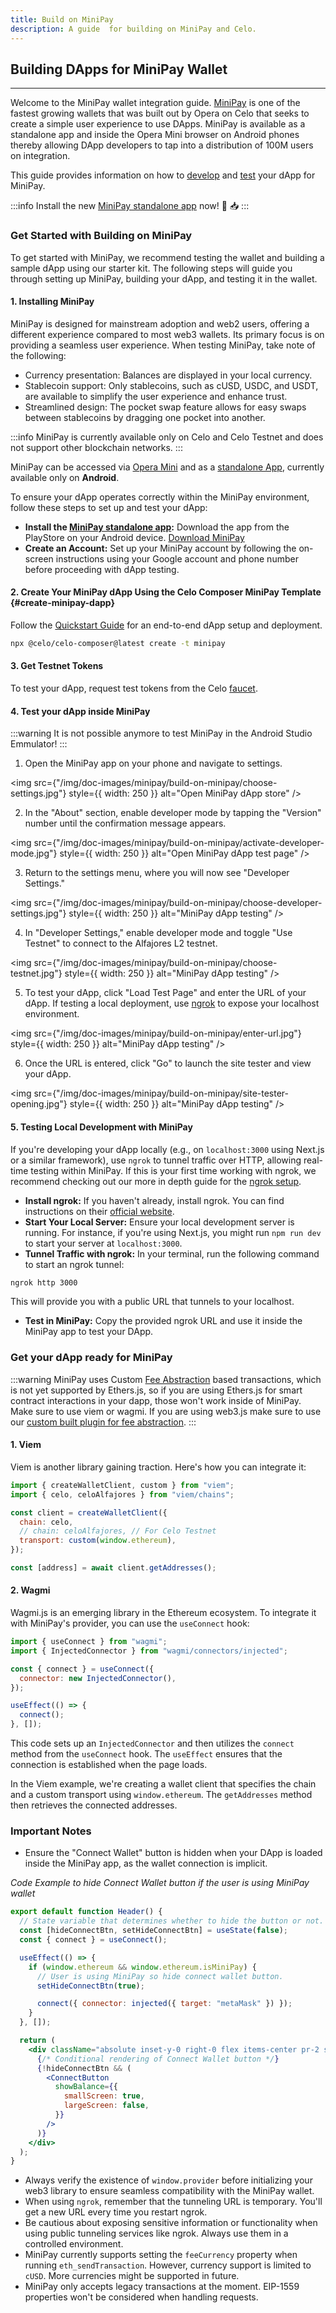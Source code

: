 ```yaml
---
title: Build on MiniPay
description: A guide  for building on MiniPay and Celo.
---
```


## Building DApps for MiniPay Wallet

---

Welcome to the MiniPay wallet integration guide. [MiniPay](https://www.opera.com/products/minipay) is one of the fastest growing wallets that was built out by Opera on Celo that seeks to create a simple user experience to use DApps. MiniPay is available as a standalone app and inside the Opera Mini browser on Android phones thereby allowing DApp developers to tap into a distribution of 100M users on integration. 

This guide provides information on how to [develop](#create-minipay-dapp) and [test](#test-your-dapp-inside-minipay) your dApp for MiniPay. 

:::info
Install the new [MiniPay standalone app](https://play.google.com/store/apps/details?id=com.opera.minipay) now! 🎉 📥 
:::

### Get Started with Building on MiniPay

To get started with MiniPay, we recommend testing the wallet and building a sample dApp using our starter kit. The following steps will guide you through setting up MiniPay, building your dApp, and testing it in the wallet.

#### 1. Installing MiniPay

MiniPay is designed for mainstream adoption and web2 users, offering a different experience compared to most web3 wallets. Its primary focus is on providing a seamless user experience. When testing MiniPay, take note of the following:

- Currency presentation: Balances are displayed in your local currency.
- Stablecoin support: Only stablecoins, such as cUSD, USDC, and USDT, are available to simplify the user experience and enhance trust.
- Streamlined design: The pocket swap feature allows for easy swaps between stablecoins by dragging one pocket into another.

:::info
MiniPay is currently available only on Celo and Celo Testnet and does not support other blockchain networks.
:::

MiniPay can be accessed via [Opera Mini](https://www.opera.com/pl/products/minipay) and as a [standalone App](https://play.google.com/store/apps/details?id=com.opera.minipay), currently available only on **Android**.

To ensure your dApp operates correctly within the MiniPay environment, follow these steps to set up and test your dApp:

- **Install the [MiniPay standalone app](https://play.google.com/store/apps/details?id=com.opera.minipay):** Download the app from the PlayStore on your Android device. [ Download MiniPay](https://play.google.com/store/apps/details?id=com.opera.minipay)
- **Create an Account:** Set up your MiniPay account by following the on-screen instructions using your Google account and phone number before proceeding with dApp testing.

#### 2. Create Your MiniPay dApp Using the Celo Composer MiniPay Template {#create-minipay-dapp}

Follow the [Quickstart Guide](/build/quickstart.md) for an end-to-end dApp setup and deployment.

```bash
npx @celo/celo-composer@latest create -t minipay
```

#### 3. Get Testnet Tokens

To test your dApp, request test tokens from the Celo [faucet](https://faucet.celo.org/).

#### 4. Test your dApp inside MiniPay

:::warning
It is not possible anymore to test MiniPay in the Android Studio Emmulator!
:::

1. Open the MiniPay app on your phone and navigate to settings.

<img
  src={"/img/doc-images/minipay/build-on-minipay/choose-settings.jpg"}
  style={{ width: 250 }}
  alt="Open MiniPay dApp store"
/>

2. In the "About" section, enable developer mode by tapping the "Version" number until the confirmation message appears.

<img
  src={"/img/doc-images/minipay/build-on-minipay/activate-developer-mode.jpg"}
  style={{ width: 250 }}
  alt="Open MiniPay dApp test page"
/>

3. Return to the settings menu, where you will now see "Developer Settings."

<img
  src={"/img/doc-images/minipay/build-on-minipay/choose-developer-settings.jpg"}
  style={{ width: 250 }}
  alt="MiniPay dApp testing"
/>


4. In "Developer Settings," enable developer mode and toggle "Use Testnet" to connect to the Alfajores L2 testnet.

<img
  src={"/img/doc-images/minipay/build-on-minipay/choose-testnet.jpg"}
  style={{ width: 250 }}
  alt="MiniPay dApp testing"
/>

5. To test your dApp, click "Load Test Page" and enter the URL of your dApp. If testing a local deployment, use [ngrok](#5-testing-local-development-with-minipay) to expose your localhost environment.

<img
  src={"/img/doc-images/minipay/build-on-minipay/enter-url.jpg"}
  style={{ width: 250 }}
  alt="MiniPay dApp testing"
/>

6. Once the URL is entered, click "Go" to launch the site tester and view your dApp.

<img
  src={"/img/doc-images/minipay/build-on-minipay/site-tester-opening.jpg"}
  style={{ width: 250 }}
  alt="MiniPay dApp testing"
/>

#### 5. Testing Local Development with MiniPay

If you're developing your dApp locally (e.g., on `localhost:3000` using Next.js or a similar framework), use `ngrok` to tunnel traffic over HTTP, allowing real-time testing within MiniPay. If this is your first time working with ngrok, we recommend checking out our more in depth guide for the [ngrok setup](./prerequisites/ngrok-setup.mdx).

- **Install ngrok:** If you haven't already, install ngrok. You can find instructions on their [official website](https://ngrok.com/download).
- **Start Your Local Server:** Ensure your local development server is running. For instance, if you're using Next.js, you might run `npm run dev` to start your server at `localhost:3000`.
- **Tunnel Traffic with ngrok:** In your terminal, run the following command to start an ngrok tunnel:

```bash
ngrok http 3000
```

This will provide you with a public URL that tunnels to your localhost.

- **Test in MiniPay:** Copy the provided ngrok URL and use it inside the MiniPay app to test your DApp.

### Get your dApp ready for MiniPay

:::warning
MiniPay uses Custom [Fee Abstraction](../fee-currency.md) based transactions, which is not yet supported by Ethers.js, so if you are using Ethers.js for smart contract interactions in your dapp, those won't work inside of MiniPay. Make sure to use viem or wagmi. If you are using web3.js make sure to use our [custom built plugin for fee abstraction](../web3/index.md).
:::

#### 1. Viem

Viem is another library gaining traction. Here's how you can integrate it:

```js
import { createWalletClient, custom } from "viem";
import { celo, celoAlfajores } from "viem/chains";

const client = createWalletClient({
  chain: celo,
  // chain: celoAlfajores, // For Celo Testnet
  transport: custom(window.ethereum),
});

const [address] = await client.getAddresses();
```

#### 2. Wagmi

Wagmi.js is an emerging library in the Ethereum ecosystem. To integrate it with MiniPay's provider, you can use the `useConnect` hook:

```js
import { useConnect } from "wagmi";
import { InjectedConnector } from "wagmi/connectors/injected";

const { connect } = useConnect({
  connector: new InjectedConnector(),
});

useEffect(() => {
  connect();
}, []);
```

This code sets up an `InjectedConnector` and then utilizes the `connect` method from the `useConnect` hook. The `useEffect` ensures that the connection is established when the page loads.

In the Viem example, we're creating a wallet client that specifies the chain and a custom transport using `window.ethereum`. The `getAddresses` method then retrieves the connected addresses.

### Important Notes

- Ensure the "Connect Wallet" button is hidden when your DApp is loaded inside the MiniPay app, as the wallet connection is implicit.

_Code Example to hide Connect Wallet button if the user is using MiniPay wallet_

```jsx
export default function Header() {
  // State variable that determines whether to hide the button or not.
  const [hideConnectBtn, setHideConnectBtn] = useState(false);
  const { connect } = useConnect();

  useEffect(() => {
    if (window.ethereum && window.ethereum.isMiniPay) {
      // User is using MiniPay so hide connect wallet button.
      setHideConnectBtn(true);

      connect({ connector: injected({ target: "metaMask" }) });
    }
  }, []);

  return (
    <div className="absolute inset-y-0 right-0 flex items-center pr-2 sm:static sm:inset-auto sm:ml-6 sm:pr-0">
      {/* Conditional rendering of Connect Wallet button */}
      {!hideConnectBtn && (
        <ConnectButton
          showBalance={{
            smallScreen: true,
            largeScreen: false,
          }}
        />
      )}
    </div>
  );
}
```

- Always verify the existence of `window.provider` before initializing your web3 library to ensure seamless compatibility with the MiniPay wallet.
- When using `ngrok`, remember that the tunneling URL is temporary. You'll get a new URL every time you restart ngrok.
- Be cautious about exposing sensitive information or functionality when using public tunneling services like ngrok. Always use them in a controlled environment.
- MiniPay currently supports setting the `feeCurrency` property when running `eth_sendTransaction`. However, currency support is limited to `cUSD`. More currencies might be supported in future.
- MiniPay only accepts legacy transactions at the moment. EIP-1559 properties won't be considered when handling requests.
